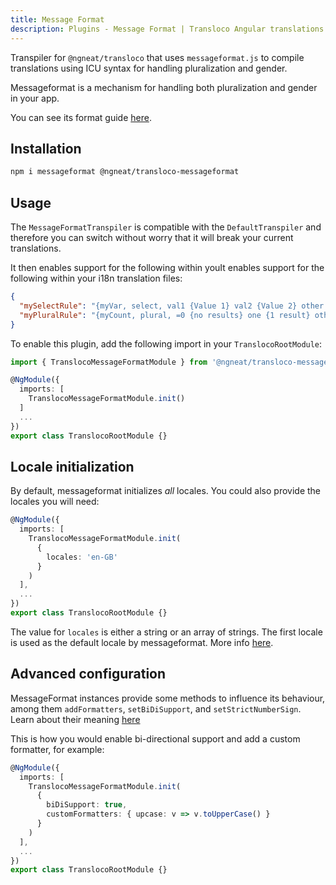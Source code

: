```yaml
---
title: Message Format
description: Plugins - Message Format | Transloco Angular translations (i18n)
---
```


Transpiler for `@ngneat/transloco` that uses `messageformat.js` to compile translations using ICU syntax for handling pluralization and gender.

Messageformat is a mechanism for handling both pluralization and gender in your app.

You can see its format guide [here](https://messageformat.github.io/messageformat/page-guide).

## Installation

```bash
npm i messageformat @ngneat/transloco-messageformat
```

## Usage
The `MessageFormatTranspiler` is compatible with the `DefaultTranspiler` and therefore you can switch without worry that it will break your current translations.

It then enables support for the following within youIt enables support for the following within your i18n translation files:

```json title="en.json"
{
  "mySelectRule": "{myVar, select, val1 {Value 1} val2 {Value 2} other {Other Value}}",
  "myPluralRule": "{myCount, plural, =0 {no results} one {1 result} other {# results}}"
}
```

To enable this plugin, add the following import in your `TranslocoRootModule`:

```ts title="transloco-root.module.ts"
import { TranslocoMessageFormatModule } from '@ngneat/transloco-messageformat';

@NgModule({
  imports: [
    TranslocoMessageFormatModule.init()
  ]
  ...
})
export class TranslocoRootModule {}
```

## Locale initialization

By default, messageformat initializes _all_ locales. You could also provide the locales you will need:

```ts title="transloco-root.module.ts"
@NgModule({
  imports: [
    TranslocoMessageFormatModule.init(
      {
        locales: 'en-GB'
      }
    )
  ],
  ...
})
export class TranslocoRootModule {}
```

The value for `locales` is either a string or an array of strings. The first locale is used as the default locale by messageformat. More info [here](https://messageformat.github.io/messageformat/MessageFormat).

## Advanced configuration
MessageFormat instances provide some methods to influence its behaviour, among them `addFormatters`, `setBiDiSupport`, and `setStrictNumberSign`. Learn about their meaning [here](https://messageformat.github.io/messageformat/MessageFormat)

This is how you would enable bi-directional support and add a custom formatter, for example:
```ts title="transloco-root.module.ts"
@NgModule({
  imports: [
    TranslocoMessageFormatModule.init(
      {
        biDiSupport: true,
        customFormatters: { upcase: v => v.toUpperCase() }
      }
    )
  ],
  ...
})
export class TranslocoRootModule {}
```
